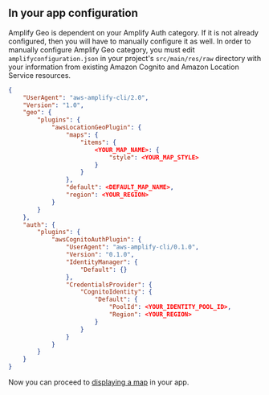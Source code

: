## In your app configuration

Amplify Geo is dependent on your Amplify Auth category. If it is not already configured, then you will have to manually configure it as well.
In order to manually configure Amplify Geo category, you must edit `amplifyconfiguration.json` in your project's `src/main/res/raw` directory with your information from existing Amazon Cognito and Amazon Location Service resources.

```json
{
    "UserAgent": "aws-amplify-cli/2.0",
    "Version": "1.0",
    "geo": {
        "plugins": {
            "awsLocationGeoPlugin": {
                "maps": {
                    "items": {
                        <YOUR_MAP_NAME>: {
                            "style": <YOUR_MAP_STYLE>
                        }
                    }
                },
                "default": <DEFAULT_MAP_NAME>,
                "region": <YOUR_REGION>
            }
        }
    },
    "auth": {
        "plugins": {
            "awsCognitoAuthPlugin": {
                "UserAgent": "aws-amplify-cli/0.1.0",
                "Version": "0.1.0",
                "IdentityManager": {
                    "Default": {}
                },
                "CredentialsProvider": {
                    "CognitoIdentity": {
                        "Default": {
                            "PoolId": <YOUR_IDENTITY_POOL_ID>,
                            "Region": <YOUR_REGION>
                        }
                    }
                }
            }
        }
    }
}
```

Now you can proceed to [displaying a map](/lib/geo/maps) in your app.
